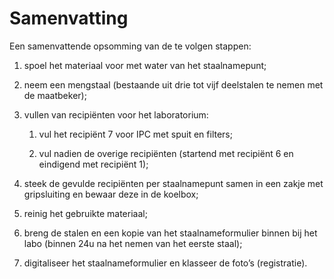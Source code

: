 # Samenvatting

Een samenvattende opsomming van de te volgen stappen:

1.  spoel het materiaal voor met water van het staalnamepunt;

2.  neem een mengstaal (bestaande uit drie tot vijf deelstalen te nemen met de maatbeker);

3.  vullen van recipiënten voor het laboratorium:

    1.  vul het recipiënt 7 voor IPC met spuit en filters;

    2.  vul nadien de overige recipiënten (startend met recipiënt 6 en eindigend met recipiënt 1);

4.  steek de gevulde recipiënten per staalnamepunt samen in een zakje met gripsluiting en bewaar deze in de koelbox;

5.  reinig het gebruikte materiaal;

6.  breng de stalen en een kopie van het staalnameformulier binnen bij het labo (binnen 24u na het nemen van het eerste staal);

7.  digitaliseer het staalnameformulier en klasseer de foto's (registratie).
